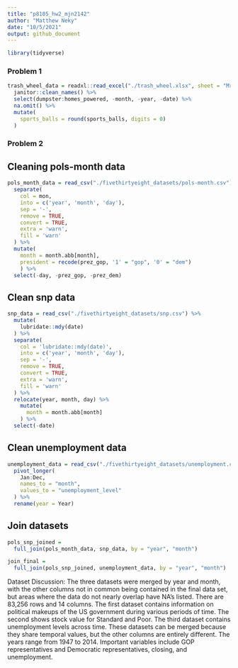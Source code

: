 ```yaml
---
title: "p8105_hw2_mjn2142"
author: "Matthew Neky"
date: "10/5/2021"
output: github_document
---
```


```r
library(tidyverse)
```


### Problem 1



```r
trash_wheel_data = readxl::read_excel("./trash_wheel.xlsx", sheet = "Mr. Trash Wheel") %>%
  janitor::clean_names() %>%
  select(dumpster:homes_powered, -month, -year, -date) %>%
  na.omit() %>% 
  mutate(
    sports_balls = round(sports_balls, digits = 0)
  )
```


### Problem 2

## Cleaning pols-month data

```r
pols_month_data = read_csv("./fivethirtyeight_datasets/pols-month.csv") %>% 
  separate(
    col = mon,
    into = c('year', 'month', 'day'),
    sep = '-',
    remove = TRUE,
    convert = TRUE,
    extra = 'warn',
    fill = 'warn'
  ) %>% 
  mutate(
    month = month.abb[month],
    president = recode(prez_gop, '1' = "gop", '0' = "dem")
    ) %>% 
  select(-day, -prez_gop, -prez_dem)
```

## Clean snp data

```r
snp_data = read_csv("./fivethirtyeight_datasets/snp.csv") %>% 
  mutate(
    lubridate::mdy(date)
  ) %>% 
  separate(
    col = 'lubridate::mdy(date)',
    into = c('year', 'month', 'day'),
    sep = '-',
    remove = TRUE,
    convert = TRUE,
    extra = 'warn',
    fill = 'warn'
  ) %>% 
  relocate(year, month, day) %>% 
    mutate(
      month = month.abb[month]
    ) %>% 
  select(-date)
```

## Clean unemployment data

```r
unemployment_data = read_csv("./fivethirtyeight_datasets/unemployment.csv") %>% 
  pivot_longer(
    Jan:Dec,
    names_to = "month",
    values_to = "unemployment_level"
  ) %>% 
  rename(year = Year)
```

## Join datasets

```r
pols_snp_joined = 
  full_join(pols_month_data, snp_data, by = "year", "month")

join_final =
  full_join(pols_snp_joined, unemployment_data, by = "year", "month")
```

Dataset Discussion: The three datasets were merged by year and month, with the other columns not in common being contained in the final data set, but areas where the data do not nearly overlap have NA's listed. There are 83,256 rows and 14 columns. The first dataset contains information on political makeups of the US government during various periods of time. The second shows stock value for Standard and Poor. The third dataset contains unemployment levels across time. These datasets can be merged because they share temporal values, but the other columns are entirely different. The years range from 1947 to 2014. Important variables include GOP representatives and Democratic representatives, closing, and unemployment.
